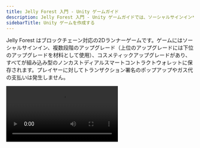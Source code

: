 ```yaml
---
title: Jelly Forest 入門 - Unity ゲームガイド
description: Jelly Forest 入門 - Unity ゲームガイドでは、ソーシャルサインインやアップグレード、コスメティックアイテムなどのブロックチェーン機能を備え、これらのアイテムがすべてスマートコントラクトウォレットに保存される2Dランナーゲームを紹介します。
sidebarTitle: Unity ゲームを作成する
---
```


Jelly Forest はブロックチェーン対応の2Dランナーゲームです。ゲームにはソーシャルサインイン、複数段階のアップグレード（上位のアップグレードには下位のアップグレードを材料として使用）、コスメティックアップグレードがあり、すべてが組み込み型のノンカストディアルスマートコントラクトウォレットに保存されます。プレイヤーに対してトランザクション署名のポップアップやガス代の支払いは発生しません。

<Frame>
  <video controls className="w-full aspect-video" src="https://pub-f048362b915448c9b012a2e03c189024.r2.dev/JellyForest.mp4" />
</Frame>

Google Play から[こちら](https://play.google.com/store/apps/details?id=app.sequence.jelly_forest)でダウンロードできます！

[なぜスマートコントラクトウォレットなのかはこちら](/solutions/technical-references/wallet-contracts/why)

[組み込みウォレットとは何かはこちら](/solutions/wallets/overview#what-are-the-differences-between-these-options)

このガイドでは、Jelly Forest をどのように開発したか、そして[Sequence の Unity SDK](/sdk/unity/overview/)を使ってご自身の web3 ゲームを作る方法を解説します！

## 1. ゲームループを作成する
最初のステップは基本的なゲームループの構築です。まずはマネタイズ戦略や、どのように web3 要素を活用するかも考えておきましょう！

ゲームループには、Unity Asset Store で [Infinite Runner Engine](https://assetstore.unity.com/packages/templates/systems/2d-3d-infinite-runner-engine-51328) を購入しました。このアセット内のデモシーン `JellyForest` を少し調整することで、iOS と Android で動作するビルドを作成できました。

## 2. ソーシャルサインインと Sequence の Embedded Wallet ソリューションを統合する

### 設定

1. [Package Manager を使って Sequence の Unity SDK をインストールする](/sdk/unity/installation#package-manager---recommended)
2. [Sequence Builder Console にサインインする](/solutions/builder/getting-started)
3. [Builder Console でゲーム用のプロジェクトを作成する](/support/builder/project-management)
4. [Builder Console で Embedded Wallet をセットアップする](/solutions/builder/embedded-wallet#embedded-wallet-in-builder)
5. `SequenceConfig` [スクリプタブルオブジェクト](https://docs.unity3d.com/Manual/class-ScriptableObject.html)（インストール時に Package Manager の Samples メニューからインポート）に、Builder で追加した Google および Apple のクライアントIDと、`WaaSConfigKey` に設定キーを入力してください。
   - Android と iOS のクライアントIDは、それぞれのプラットフォームに正しく設定するのを忘れずに！
6. [Builder Console から取得した Builder API キー](/solutions/builder/getting-started#claim-an-api-access-key) を `Settings > API Access Keys` の `prod` キーに入力してください。

### ソーシャルサインイン

1. プレイヤーがログインするための基本的なシーンを作成しましょう。
   - 私たちは[新しいシーンを作成](https://docs.unity3d.com/Manual/scenes-working-with.html#creating-a-new-scene)し、背景画像を追加しました。
2. `Canvas` を作成し、`Canvas Scaler` コンポーネントを追加して「Scale with Screen Size」UIスケールモードを使用します。これにより、LoginPanel や他の UI 要素がビルドターゲットを切り替えても自動的にスケーリングされます。
3. `LoginPanel` プレハブを Canvas の下にシーン階層へドラッグします。これは Project ウィンドウの `Packages > Sequence Embedded Wallet SDK > SequenceFrontend > Prefabs` にあります。
4. UI マネージャーを作成し、`LoginPanel` の `Open` を呼び出せるようにします。[実装例はこちら](https://github.com/0xsequence/sequence-unity-demo/blob/JellyForest/Scripts/UI/LoginScreenUIManager.cs)：

```csharp
private void Start()
{
    LoginPanel loginPanel = GetComponentInChildren<LoginPanel>();
    if (loginPanel == null)
    {
        Debug.LogError("LoginPanel not found!");
    }
    loginPanel.Open();
}
```

5. 階層内で `LoginPanel` プレハブとの参照を切り離し、シーンビューで自由に編集できるようにします。
   1. 階層内で `LoginPanel` ゲームオブジェクトを選択します。
   2. 階層内で `LoginPanel` ゲームオブジェクトを右クリックします。
   3. `Prefab > Unpack Completely` を選択します。
6. LoginPanel をゲームのテーマに合わせてカスタマイズしましょう。

LoginPanel はソーシャルサインインのロジックをすべて自動で処理します。実装方法が気になる場合は、`LoginPage` や `OpenIdAuthenticator` の実装を確認してみてください。
認証は [Open ID Connect Implicit Flow](https://auth0.com/docs/authenticate/login/oidc-conformant-authentication/oidc-adoption-implicit-flow) を利用しています。

### Sequence API でセッションを登録する
ソーシャルサインインが完了すると、自動的に Sequence WaaS（Wallet as a Service）API へセッション登録リクエストが送信されます。仕組みは以下の通りです：

ソーシャルサインインが完了すると、`OpenIdAuthenticator.SignedIn` イベントが発火します。これにより `SequenceLogin.ConnectToWaaS` で認可プロセスが始まります。

### ユーザーのウォレットを取得する
ウォレットを取得するには、`SequenceWallet.OnWalletCreated` イベントに購読する必要があります。

```csharp
SequenceWallet.OnWalletCreated += OnWalletCreatedHandler;
public void OnWalletCreatedHandler(SequenceWallet wallet) {
  // Do something
}
```

「Sequence Embedded Wallet SDK」の Package Manager ページの Samples から「Useful Scripts」経由で `SequenceConnector` をインポートすることを強くおすすめします。[初期コードが多数含まれており](https://github.com/0xsequence/sequence-unity/blob/master/Packages/Sequence-Unity/Sequence/Samples~/Scripts/SequenceConnector.cs)、SDK とのやりとりに便利なインターフェースとして機能します。JellyForest でも[このコードを多用しました](https://github.com/0xsequence/sequence-unity-demo/blob/JellyForest/Scripts/SequenceConnector.cs)。

JellyForest では、`SequenceWallet.OnWalletCreated` イベントが発火した際に次のシーンを読み込む [LevelLoader](https://github.com/0xsequence/sequence-unity-demo/blob/JellyForest/Scripts/LevelLoader.cs) MonoBehaviour も作成しました。

```csharp
private void Awake()
{
    SequenceWallet.OnWalletCreated += OnWalletCreated;
}

private void OnWalletCreated(SequenceWallet wallet)
{
    SceneManager.LoadScene("MenuScene");
}
```

Sequence の Embedded Wallet ソリューションの認証の仕組みについては、[ドキュメント](/solutions/wallets/embedded-wallet/overview/)や[ブログ記事](https://sequence.xyz/blog/sequence-embedded-wallets)もご覧ください。

## 3. コレクティブルコントラクトをデプロイする
プレイヤーがサインインしてウォレットを持てるようになったので、コレクティブルを追加しましょう！

[ERC1155](https://eips.ethereum.org/EIPS/eip-1155) コントラクトの利用を強くおすすめします。ゲームに最適な柔軟なトークン規格です。Builder Console から監査済みの ERC1155 実装を簡単にデプロイできます：

<Frame>
  <video controls className="w-full aspect-video" src="/video/builder/03_Contracts.mp4" />
</Frame>

Jelly Forest でもこの方法を採用しました。

スマートコントラクトをデプロイしたら、[「Gas Sponsoring」ページ](/solutions/builder/gas-tank#gas-tank-in-builder)でコントラクトアドレスを Sponsored Address として追加するのを忘れずに！これにより、ゲームのスマートコントラクトとやりとりする際、ユーザーのガス代が自動的にあなたのコンピュートクレジットで肩代わりされます。

## 4. リモートミンターをデプロイする
Builder Console でデプロイした ERC1155 コントラクトは、デフォルトでトークンをミントするための権限が必要です。一見面倒に思えるかもしれませんが、これはとても重要です！これがなければ、誰でもコントラクトの mint メソッドを呼び出して無限にゲーム内アイテムを手に入れることができてしまいます。

Sequence ウォレット（または他のウォレット）を持つサーバーをデプロイし、Builder でミント権限を付与しましょう。

### Jelly Forest での実装例
Jelly Forest では、ゲームプレイ中に集めたコインがすべて ERC1155 トークンとしてミントされます。実装方法は以下の通りです：
1. [Cloudflare](https://www.cloudflare.com/) に登録します（ミントサービスのコードをホストするためですが、他の方法でも構いません）
2. ターミナルやコマンドラインを開きます
3. `git clone https://github.com/0xsequence-demos/cloudflare-worker-sequence-relayer.git` を実行し、続いて `cd cloudflare-worker-sequence-relayer`
4. `git checkout permissionedMinter`
5. `pnpm install` で依存関係をインストールします
6. wrangler をインストールします

```
pnpm install wrangler --save-dev
alias wrangler='./node_modules/.bin/wrangler'
```

そしてログインします

```
wrangler login
```

7. `wrangler.toml` を開きます
   1. `name` の文字列を変更してサーバー名を設定します
   2. 新しい[EOAウォレット](https://ethereum.stackexchange.com/questions/5828/what-is-an-eoa-account)を作成し、秘密鍵をエクスポートします。どのEOAウォレットでも構いません。Metamaskを使えば簡単に[ウォレットのセットアップ](https://support.metamask.io/hc/en-us/articles/360015489531-Getting-started-with-MetaMask)や[秘密鍵のエクスポート](https://support.metamask.io/hc/en-us/articles/360015289632-How-to-export-an-account-s-private-key)ができます。秘密鍵の取り扱いには十分ご注意ください。パソコンに平文で保存したり、バージョン管理にコミットしたりしないでください！この秘密鍵を`PKEY`に設定します。
   3. `CONTRACT_ADDRESS`を設定します。
   4. `PROJECT_ACCESS_KEY`を設定します。これは、先ほどBuilder Consoleで`SequenceConfig`スクリプタブルオブジェクトをセットアップした際に取得した本番用APIキーです。
   5. `CHAIN_HANDLE`を設定します。これが何かわからない場合は、Builder ConsoleのNode Gatewayページで各ネットワークの`CHAIN_HANDLE`を確認できます。
8. `pnpm dev` - これでサーバーがローカルにデプロイされます。どのlocalhostでデプロイされたかはコマンドラインに表示されます。
9. 別のコマンドラインウィンドウを開きます。
10. `curl http://localhost:8787` - 表示されたlocalhostに置き換えてください。これでサーバーにリクエストを送ります。
11. ローカルサーバーが動作しているコマンドライン上で、ミンターのウォレットアドレスがログに表示されるはずです。
12. このアドレスにBuilder Consoleでミント権限を付与します。
    1. `Contracts`から該当するコントラクトを探し、クリックして開きます。
    2. `Write Contract`をクリックします。
    3. `grantRole`を展開します。
    4. `role`には`0x9f2df0fed2c77648de5860a4cc508cd0818c85b8b8a1ab4ceeef8d981c8956a6`を入力します。これは`MINTER_ROLE`のKeccak-256ハッシュ値です。
    5. `account`にはミンターのウォレットアドレスを貼り付けます。
13. `wrangler deploy` - これで[Cloudflare Worker](https://developers.cloudflare.com/workers/)にコードがデプロイされ、ミント用のURLが発行されます。

これで準備完了です！サーバーにPOSTリクエストを送るときは、[C#で定義された](https://github.com/0xsequence/sequence-unity/blob/master/Packages/Sequence-Unity/Sequence/SequenceSDK/Relayer/MintingRequestProver.cs#L103)ボディを使います。`proof`はミントリクエストを送るクライアント側で生成されます。Unity SDKでは、[MintingRequestProver](https://github.com/0xsequence/sequence-unity/blob/master/Packages/Sequence-Unity/Sequence/SequenceSDK/Relayer/MintingRequestProver.cs#L27)によって実装されています。

## 5. ゲーム内トークンをプレイヤーのインベントリにミントする
パーミッション付きミンターサーバーのセットアップが完了したので、クライアント側（Made With Unityアプリ）を連携させ、プレイヤーにゲームプレイを通じてトークンを付与できるようにします。Unity SDKの`PermissionedMinter.MintToken`メソッドを呼び出すことで、パーミッション付きミンターにリクエストを送信できます。

Jelly Forestでは、プレイヤーがレベルを進むごとに多くのコインを集めます。これらはすべてERC1155トークンです。プレイヤーに快適なUXを提供するために、まだ解決すべき課題がいくつかあります。
1. ユーザーのインベントリにどのトークンや権利があるかを、どのようにチェーンから読み取るのでしょうか？
2. ブロックチェーンのトランザクションは、Arbitrumのような一部のチェーンでは高速ですが、即時ではありません。コイン（または他のアイテム）を集めてから、ゲーム内のインベントリに反映されるまで数秒待つ必要があるのは、一般的に良いユーザー体験とは言えません。
3. 一見すると、ユーザーがゲーム内でトークンを獲得するたびにトランザクションを送信したくなるかもしれません。しかし、特にJelly Forestのように大量のコイン（トークン）を集めるゲームでは、膨大な数のトランザクションが発生し、[ガス代](https://ethereum.org/en/developers/docs/gas/)が非常に高額になってしまいます！

それでは、Jelly ForestでUnity SDKを使ってこれらの課題をどのように解決したか見ていきましょう！

### 1. チェーンの読み取り
特定ユーザーのウォレット内トークンを読み取るのは複雑な作業ですが、[SequenceのIndexer](/api-references/indexer/overview)を使えば簡単です。[Unity SDKでも実装されています](/sdk/unity/power/read-from-blockchain)。

こちらはJelly Forestで、Indexerを使ってプレイヤーのウォレットからゲームのERC1155コントラクト内の全トークンを読み取るコード例です。

```csharp
private Dictionary<BigInteger, TokenBalance> _tokenBalances = new Dictionary<BigInteger, TokenBalance>();
private async Task GetTokenBalances(Page page = null)
{
    if (page == null)
    {
        page = new Page();
    }
    GetTokenBalancesReturn balances = await _indexer.GetTokenBalances(new GetTokenBalancesArgs(_userAddress, SequenceConnector.ContractAddress, false, page));
    int uniqueTokens = balances.balances.Length;
    for (int i = 0; i < uniqueTokens; i++)
    {
        _tokenBalances[balances.balances[i].tokenID] = balances.balances[i];
    }
    if (balances.page.more)
    {
        await GetTokenBalances(balances.page);
    }
}
```

### 2. キャッシュの構築
ブロックチェーンのトランザクションは即時反映されませんが、ユーザーには即時のフィードバックを提供したいので、シンプルなインメモリキャッシュを活用します。

Jelly Forestで最初に`SequenceWallet`を受け取った際、[SequenceConnector](https://github.com/0xsequence/sequence-unity-demo/blob/JellyForest/Scripts/SequenceConnector.cs)（ゲーム内でSequence SDKとやり取りする主なインターフェース）が`Inventory`を作成します。

```csharp
private void OnWalletCreated(SequenceWallet wallet)
{
    Wallet = wallet;
    Wallet.OnSendTransactionComplete += OnSendTransactionCompleteHandler;
    Wallet.OnSendTransactionFailed += OnSendTransactionFailedHandler;
    Wallet.OnSignMessageComplete += OnSignMessageCompleteHandler;
    Wallet.OnDeployContractComplete += OnDeployContractCompleteHandler;
    Wallet.OnDeployContractFailed += OnDeployContractFailedHandler;
    Wallet.OnDropSessionComplete += OnDropSessionCompleteHandler;
    Wallet.OnSessionsFound += OnSessionsFoundHandler;

    Inventory = new Inventory(Indexer, Wallet.GetWalletAddress(), ItemCatalogue); // [!code focus]

    _transactionQueuer.Setup(Wallet, Chain);
    _permissionedMinterTransactionQueuer.Setup(Wallet, Chain, "https://sequence-relayer-jelly-forest2.0xsequence.workers.dev/", ContractAddress);
}
```

この`Inventory`は、ゲーム内でシンプルなキャッシュとして使われます。作成時や必要に応じて、Indexerを使ってユーザーのウォレット内トークンを取得します。その後、ユーザーがトークンを獲得するたびにキャッシュ（`Inventory`）とオンチェーンデータを更新します。

`Inventory`の全実装は[こちらでご覧いただけます](https://github.com/0xsequence/sequence-unity-demo/blob/JellyForest/Scripts/Inventory.cs)

### 3. トランザクションキューの活用
SequenceのUnity SDKには、とても柔軟な[トランザクションキューイングシステム](https://github.com/0xsequence/sequence-unity/blob/master/Packages/Sequence-Unity/Sequence/SequenceSDK/Relayer/TransactionQueuer.cs)が用意されています。

Jelly Forestでは、[PermissionedMinterTransactionQueuer](https://github.com/0xsequence/sequence-unity/blob/master/Packages/Sequence-Unity/Sequence/SequenceSDK/Relayer/PermissionedMinterTransactionQueuer.cs)のMonoBehaviourを`SequenceConnector`のGameObjectにアタッチし、[Awakeで参照を取得しています](https://github.com/0xsequence/sequence-unity-demo/blob/JellyForest/Scripts/SequenceConnector.cs#L59)。

![PermissionedMinterTransactionQueuer](/images/guides/making-of-jelly-forest/TransactionQueuer.png)

[この設定が完了したら](https://github.com/0xsequence/sequence-unity-demo/blob/JellyForest/Scripts/SequenceConnector.cs#L78)、トークンを集めたときに「ミントトークン」を呼び出すだけです。

```csharp
public class CollectibleToken : Coin
{
    protected override void ObjectPicked()
    {
        base.ObjectPicked();
        if (SequenceConnector.Instance == null || SequenceConnector.Instance.Wallet == null)
        {
            Debug.LogWarning("No minting will happen. Make sure SequenceConnector is in the scene and user is logged in.");
            return;
        }
        SequenceConnector.Instance.MintFungibleToken(); // [!code focus]
    }
}
```

これにより`Inventory`が更新され、ミントトランザクションが`PermissionedMinterTransactionQueuer`のキューに追加されます。`PermissionedMinterTransactionQueuer`は、可能な限りトランザクションを自動的にまとめて、ガス代を最小限に抑えます。

Jelly Forestでは、プレイヤーがゲームオーバーになるたび、ただし、30秒未満の間隔では送信されないように設定しています。

#### どのくらいの頻度でトランザクションを送信するべきでしょうか？
Unity SDKを使えば、これは技術的な問題というよりゲームデザインの問題になります。

`TransactionQueuers`は、X秒ごとに自動で送信、関数呼び出しで促されたときに送信（ただしY秒未満では送信しない）、または促されたときに最小間隔（Y秒）を無視して即時送信、など柔軟に設定できます。

トランザクションキューアの設定を決める際に考慮すべきポイントをいくつか挙げます：
- トランザクション送信頻度が高いほど、ガス代も多くかかります。もちろん、選択するEVM互換ブロックチェーンによって、コストが許容範囲かどうかや送信できるトランザクション数・複雑さは大きく変わります。
- トランザクション送信頻度が低いほど、ゲーム内の状態（キャッシュ）とオンチェーン情報のズレが大きくなります。もしトランザクションが失敗した場合、プレイヤー体験を損なわずに復旧する方法が必要です。

Jelly Forestの例では、ショップでのトランザクションはユーザーにとって非常に重要だと考えました。ユーザーがアップグレードや帽子を手に入れたと思っても、トランザクションが失敗して取り消す必要が出たり、正当に獲得していないアイテムを余分にミントする事態は避けたいと考えました。そのため、ショップページでは購入トランザクション（およびTransactionQueuers内の全トランザクション）が完了するまでユーザーに待ってもらう仕様にしました。

```csharp
public async Task Buy()
{
    if (Status != ItemStatus.Available)
    {
        return;
    }

    if (SequenceConnector.Instance == null)
    {
        string error = "SequenceConnector not found. User has not logged in";
        Debug.LogError($"Failed to purchase shop item: {error}");
        OnFailedToPurchaseShopItem?.Invoke($"Failed to purchase shop item: {error}");
        return;

    SequenceConnector.Instance.AddToTransactionQueue(new PurchaseShopItemQueueableTransaction(this));
    TransactionReturn result = await SequenceConnector.Instance.SubmitQueuedTransactions(true, false); // [!code hl]
    if (result is SuccessfulTransactionReturn successfulTransactionReturn)
    {
        BurnTokensFromInventory();
        MintTokenInInventory()
        if (string.IsNullOrWhiteSpace(successfulTransactionReturn.txHash))
        {
            GetTransactionReceipt(successfulTransactionReturn);
        }
    }
    else if (result is FailedTransactionReturn failed)
    {
        string error = $"Transaction failed: {failed.error}";
        Debug.LogError(error);
        OnFailedToPurchaseShopItem?.Invoke($"Failed to purchase shop item: {error}");
    }
    else
    {
        throw new Exception("Unexpected transaction result type");
    }
}
```

## 6. ゲーム内トークンを他のトークンと交換してバーンする
Jelly Forestでは、コインや（場合によっては）下位のパワーアップをバーンすることで、パワーアップやコスメティックアイテムを購入できます。

この仕組みを有効化し、強制するために、シンプルな[BurnToMintスマートコントラクト](https://polygonscan.com/address/0x80329e7f4F006E3178Db369425329759157B5a2a#code)をデプロイしました。このコントラクトでは、特定のトークンIDに対してミント要件（必要なトークンIDとその数量）を指定できます。ERC1155トークンのバッチを受け取り、送信者が`data`パラメータでミントしたいトークンIDを指定すると、コントラクトは各トークンIDの必要数を受け取ったかどうかを確認します。条件を満たしていれば、コントラクトはトークンをバーンし、指定されたトークンIDを送信者（ユーザー）にミントします。条件を満たさない場合は、トランザクションが失敗し、ロールバックされます。

このコントラクトには、Builder Consoleでゲームコントラクトのミント権限を付与しています。
1. `Contracts`から該当するコントラクトを探し、クリックして開きます。
2. `Write Contract`をクリックします。
3. `grantRole`を展開します。
4. `role`には`0x9f2df0fed2c77648de5860a4cc508cd0818c85b8b8a1ab4ceeef8d981c8956a6`を入力します。これは`MINTER_ROLE`のKeccak-256ハッシュ値です。
5. `account`にはミンターのウォレットアドレスを貼り付けます。

:::danger
警告：上記で共有した`BurnToMint`スマートコントラクトは、第三者による監査を受けていません。再利用する際はご注意ください！
:::

ユーザーがショップでアップグレードやコスメティックアイテムを購入すると、[PurchaseShopItemQueueableTransaction](https://github.com/0xsequence/sequence-unity-demo/blob/JellyForest/Scripts/Items/ShopItem.cs#L109)を`SequenceConnector`内の[SequenceWalletTransactionQueuer](https://github.com/0xsequence/sequence-unity/blob/master/Packages/Sequence-Unity/Sequence/SequenceSDK/Relayer/SequenceWalletTransactionQueuer.cs)に追加し、`BurnToMint`スマートコントラクトへトランザクションを送信します。

```csharp
SequenceConnector.Instance.AddToTransactionQueue(new PurchaseShopItemQueueableTransaction(this));
```

## 7. ショップページの構築とミント要件の設定
Jelly Forestのショップページを作成し、各アップグレードや帽子の価格・ミント要件を設定する際、[Scriptable Objects](https://docs.unity3d.com/Manual/class-ScriptableObject.html)を使って[ShopItems](https://github.com/0xsequence/sequence-unity-demo/blob/JellyForest/Scripts/Items/ShopItem.cs)を定義することにしました。これにより、Inspectorでシリアライズできるため、調整や可視化が簡単です。また、これらのScriptable Objectを使って、各[Item](https://github.com/0xsequence/sequence-unity-demo/blob/JellyForest/Scripts/Items/Item.cs)の内容やトークンIDとの紐付けも行っています。

しかし、Scriptable Objectで定義したミント要件と、オンチェーンの`BurnToMint`コントラクトで定義したミント要件を同期させるのは手間がかかり、バグの原因にもなりやすいことが分かりました。

そこで、`ShopItem`のScriptable Object用に[エディタ拡張](https://learn.unity.com/tutorial/editor-scripting)を作成し、ボタンを追加しました。このボタンを押すと、オンチェーンで定義されているミント要件とScriptable Objectの内容が一致しているかを確認し、異なっていればScriptable Objectに合わせて`BurnToMint`コントラクトのミント要件を更新するトランザクションを送信します。トランザクションは、開発者のマシンに環境変数として保存された秘密鍵から作成されたEOAウォレットを使って送信されます。このEOAウォレットは、このコントラクトの[オーナー](https://docs.openzeppelin.com/contracts/2.x/access-control#ownership-and-ownable)です。

実際、ショップページは60秒ごと（およびページを開くたび）にスマートコントラクトへミント要件の変更を問い合わせ、UIを自動で更新しています。これにより、ゲームの経済バランスをアップデートなしでリアルタイムに調整できます！

下の動画をクリックしてください

<Frame>
  <video controls className="w-full aspect-video" src="https://pub-f048362b915448c9b012a2e03c189024.r2.dev/ShopItemExtension.mp4" />
</Frame>

[ShopItemEditorExtensionの実装はこちら](https://github.com/0xsequence/sequence-unity-demo/blob/JellyForest/Scripts/Editor/ShopItemEditorExtension.cs)をご覧ください。

# 8. 購入したアイテムをゲーム内で活用する
これで、プレイヤーはログインしてウォレットを取得し、トークンを獲得し、そのトークンでアイテムを購入できるようになりました。あとは、プレイヤーがアイテムを欲しくなる理由を作るだけです。つまり、ここからはゲーム開発者としての腕の見せ所です。魅力的なパワーアップやコスメティックを作りましょう！

ゲーム内でトークンを活用するには、ユーザーが指定したトークンIDを十分に所有しているかを確認し、そのトークンの効果を適用するだけです。

Jelly Forestでは、いくつかの[PowerUpTypes](https://github.com/0xsequence/sequence-unity-demo/blob/JellyForest/Scripts/Items/ItemCatalogue.cs#L13)を定義し、各`Item`に`PowerUpType`とティアを割り当てています。そして、[プレイヤーが所有する各タイプの最強パワーアップを`Inventory`から検索](https://github.com/0xsequence/sequence-unity-demo/blob/JellyForest/Scripts/Inventory.cs#L138)する仕組みを作っています。